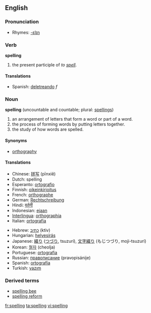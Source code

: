 ==English==

===Pronunciation===
*Rhymes: [[Rhymes:English:-ɛlɪŋ|-ɛlɪŋ]]

===Verb===
'''spelling'''

# the present participle of ''to [[spell]]''.

====Translations====
*Spanish: [[deletreando]] ''f''

===Noun===
'''spelling''' (uncountable and countable; plural: [[spellings]])

<!-- (a verbal noun of the verb ''spell''). -->
#an arrangement of letters that form a word or part of a word.
#the process of forming words by putting letters together.
#the study of how words are spelled.

==== Synonyms ====
*[[orthography]]

====Translations====
{{top}}
*Chinese: [[拼写]] (pīnxiě)
*Dutch: spelling {{f}}
*Esperanto: [[ortografio]]
*Finnish: [[oikeinkirjoitus]]
*French: [[orthographe]] {{f}}
*German: [[Rechtschreibung]] {{f}}
*Hindi: [[वर्तनी]] {{f}}
*Indonesian: [[eja]]an
*[[Interlingua]]: [[orthographia]]
*Italian: [[ortografia]] {{f}}
{{mid}}
*Hebrew: [[כתיב]] (ktiv)
*Hungarian: [[helyesírás]]
*Japanese: [[綴り]] ([[つづり]], tsuzurí), [[文字綴り]] (もじつづり, moji-tsuzurí)
*Korean: [[철자]] (cheolja)
*Portuguese: [[ortografia]] {{f}}
*Russian: [[правописание]] (pravopisánije) {{n}}
*Spanish: [[ortografía]] {{f}}
*Turkish: [[yazım]]
{{bottom}}

===Derived terms===
*[[spelling bee]]
*[[spelling reform]]

[[fr:spelling]]
[[ta:spelling]]
[[vi:spelling]]